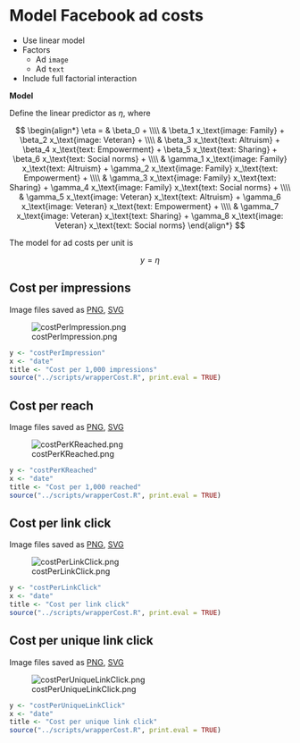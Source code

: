 # Model Facebook ad costs

* Use linear model
* Factors
  * Ad `image`
  * Ad `text`
* Include full factorial interaction

**Model**

Define the linear predictor as $\eta$, where

$$
\begin{align*}
\eta = & \beta_0 + \\\\
       & \beta_1 x_\text{image: Family} + 
         \beta_2 x_\text{image: Veteran} + \\\\
       & \beta_3 x_\text{text: Altruism} + 
         \beta_4 x_\text{text: Empowerment} + 
         \beta_5 x_\text{text: Sharing} + 
         \beta_6 x_\text{text: Social norms} + \\\\
       & \gamma_1 x_\text{image: Family} x_\text{text: Altruism} + 
         \gamma_2 x_\text{image: Family} x_\text{text: Empowerment} +  \\\\
       & \gamma_3 x_\text{image: Family} x_\text{text: Sharing} + 
         \gamma_4 x_\text{image: Family} x_\text{text: Social norms} + \\\\
       & \gamma_5 x_\text{image: Veteran} x_\text{text: Altruism} + 
         \gamma_6 x_\text{image: Veteran} x_\text{text: Empowerment} +  \\\\
       & \gamma_7 x_\text{image: Veteran} x_\text{text: Sharing} + 
         \gamma_8 x_\text{image: Veteran} x_\text{text: Social norms}
\end{align*}
$$

The model for ad costs per unit is

$$
y = \eta
$$


## Cost per impressions

Image files saved as [PNG](../figures/costPerImpression.png), [SVG](../figures/costPerImpression.svg)

![costPerImpression.png](../figures/costPerImpression.png)

```r
y <- "costPerImpression"
x <- "date"
title <- "Cost per 1,000 impressions"
source("../scripts/wrapperCost.R", print.eval = TRUE)
```


## Cost per reach

Image files saved as [PNG](../figures/costPerKReached.png), [SVG](../figures/costPerKReached.svg)

![costPerKReached.png](../figures/costPerKReached.png)

```r
y <- "costPerKReached"
x <- "date"
title <- "Cost per 1,000 reached"
source("../scripts/wrapperCost.R", print.eval = TRUE)
```


## Cost per link click

Image files saved as [PNG](../figures/costPerLinkClick.png), [SVG](../figures/costPerLinkClick.svg)

![costPerLinkClick.png](../figures/costPerLinkClick.png)

```r
y <- "costPerLinkClick"
x <- "date"
title <- "Cost per link click"
source("../scripts/wrapperCost.R", print.eval = TRUE)
```


## Cost per unique link click

Image files saved as [PNG](../figures/costPerUniqueLinkClick.png), [SVG](../figures/costPerUniqueLinkClick.svg)

![costPerUniqueLinkClick.png](../figures/costPerUniqueLinkClick.png)

```r
y <- "costPerUniqueLinkClick"
x <- "date"
title <- "Cost per unique link click"
source("../scripts/wrapperCost.R", print.eval = TRUE)
```
